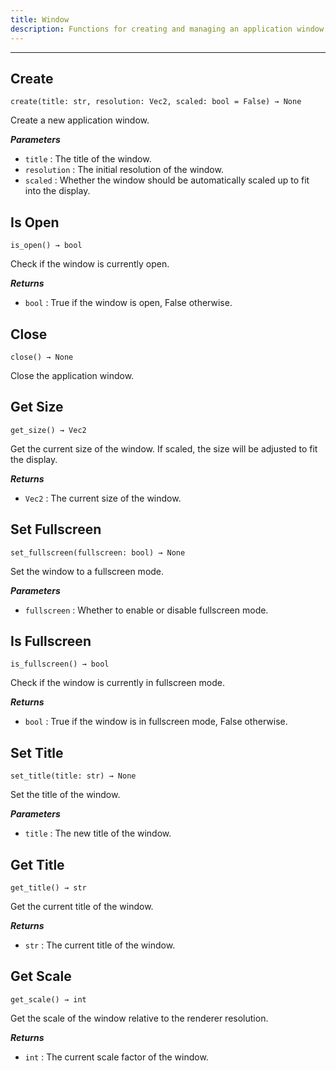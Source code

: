 ```yaml
---
title: Window
description: Functions for creating and managing an application window.
---
```


---

## Create
<div className="api-card">

`create(title: str, resolution: Vec2, scaled: bool = False) → None`

Create a new application window.

_**Parameters**_

- `title` : The title of the window.
- `resolution` : The initial resolution of the window.
- `scaled` : Whether the window should be automatically scaled up to fit into the display.

</div>

## Is Open
<div className="api-card">

`is_open() → bool`

Check if the window is currently open.

_**Returns**_

- `bool` : True if the window is open, False otherwise.

</div>

## Close
<div className="api-card">

`close() → None`

Close the application window.

</div>

## Get Size
<div className="api-card">

`get_size() → Vec2`

Get the current size of the window. If scaled, the size will be adjusted to fit the display.

_**Returns**_

- `Vec2` : The current size of the window.

</div>

## Set Fullscreen
<div className="api-card">

`set_fullscreen(fullscreen: bool) → None`

Set the window to a fullscreen mode.

_**Parameters**_

- `fullscreen` : Whether to enable or disable fullscreen mode.

</div>

## Is Fullscreen
<div className="api-card">

`is_fullscreen() → bool`

Check if the window is currently in fullscreen mode.

_**Returns**_

- `bool` : True if the window is in fullscreen mode, False otherwise.

</div>

## Set Title
<div className="api-card">

`set_title(title: str) → None`

Set the title of the window.

_**Parameters**_

- `title` : The new title of the window.

</div>

## Get Title
<div className="api-card">

`get_title() → str`

Get the current title of the window.

_**Returns**_

- `str` : The current title of the window.

</div>

## Get Scale
<div className="api-card">

`get_scale() → int`

Get the scale of the window relative to the renderer resolution.

_**Returns**_

- `int` : The current scale factor of the window.

</div>